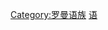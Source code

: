 {{Catnav|頁面分類|地理|国家|欧洲国家|罗马尼亚}}
{{Commonscat|Romanian language}}
{{WikiIPA|羅馬尼亞語}}
{{catmain}}

[[Category:罗曼语族|Category:罗曼语族]]
[[Category:罗马尼亚|语]]